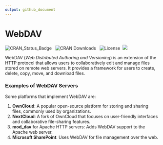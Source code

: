```yaml
---
output: github_document
---
```



# WebDAV

<!-- (https://cloud.r-project.org/package=webdav) -->

<!-- badges: start -->

![CRAN_Status_Badge](https://www.r-pkg.org/badges/version/webdav) &nbsp; 
![CRAN Downloads](https://cranlogs.r-pkg.org/badges/grand-total/webdav) &nbsp;
![License](https://img.shields.io/badge/license-MIT-darkviolet.svg)&nbsp; ![](https://img.shields.io/badge/devel%20version-0.1.4-blue.svg)
<!-- badges: end -->

<!-- badger::badge_devel("StrategicProjects/webdav", "blue") -->

WebDAV (*Web Distributed Authoring and Versioning*) is an extension of
the HTTP protocol that allows users to collaboratively edit and manage
files stored on remote web servers. It provides a framework for users to
create, delete, copy, move, and download files.

### Examples of WebDAV Servers

Some platforms that implement WebDAV are:

1.  **OwnCloud**: A popular open-source platform for storing and sharing
    files, commonly used by organizations.
2.  **NextCloud**: A fork of OwnCloud that focuses on user-friendly
    interfaces and collaborative file-sharing features.
3.  **mod_dav** for Apache HTTP servers: Adds WebDAV support to the
    Apache web server.
4.  **Microsoft SharePoint**: Uses WebDAV for file management over the
    web.
